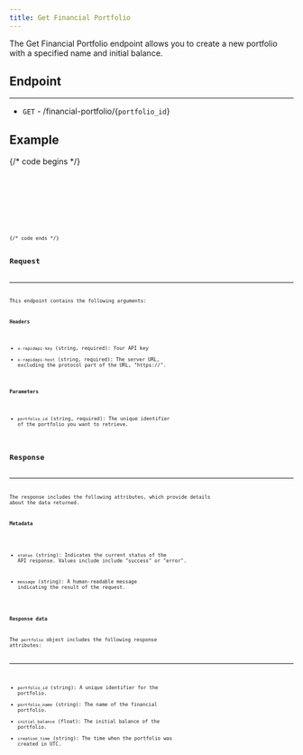 ```yaml
---
title: Get Financial Portfolio
---
```


The Get Financial Portfolio endpoint allows you to create a new portfolio with a specified name and initial balance.

## Endpoint

---

- `GET` - /financial-portfolio/{`portfolio_id`}

## Example

{/* code begins */}

<Tabs>
  <TabItem label="Bash">
    <Code code={codeOne} lang="bash" />
  </TabItem>
  <TabItem label="Python">
    <Code code={codeTwo} lang="python" />
  </TabItem>
  <TabItem label="YAML">
    <Code code={codeThree} lang="yaml" />
  </TabItem>
</Tabs>
{/* code ends */}

## Request

---

This endpoint contains the following arguments:

**Headers**

- `x-rapidapi-key` (string, required): Your API key
- `x-rapidapi-host` (string, required): The server URL, excluding the protocol part of the URL, "https://".

**Parameters**

- `portfolio_id` (string, required): The unique identifier of the portfolio you want to retrieve.

## Response

---

The response includes the following attributes, which provide details about the data returned.

**Metadata**

- `status` (string): Indicates the current status of the API response. Values include include "success" or "error".

- `message` (string): A human-readable message indicating the result of the request.

**Response data**

The `portfolio` object includes the following response attributes:

---

- `portfolio_id` (string): A unique identifier for the portfolio.
- `portfolio_name` (string): The name of the financial portfolio.
- `initial_balance` (float): The initial balance of the portfolio.
- `creation_time` (string): The time when the portfolio was created in UTC.
